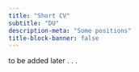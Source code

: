 ```yaml
---
title: "Short CV"
subtitle: "DU"
description-meta: "Some positions"
title-block-banner: false
---
```


to be added later . . .
